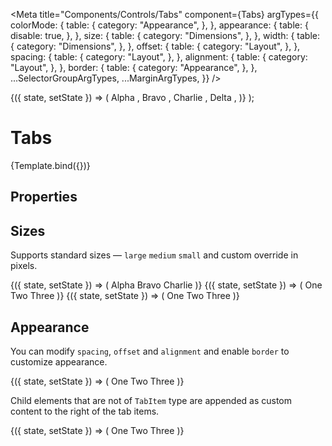 
<Meta
  title="Components/Controls/Tabs"
  component={Tabs}
  argTypes={{
    colorMode: {
      table: {
        category: "Appearance",
      },
    },
    appearance: {
      table: {
        disable: true,
      },
    },
    size: {
      table: {
        category: "Dimensions",
      },
    },
    width: {
      table: {
        category: "Dimensions",
      },
    },
    offset: {
      table: {
        category: "Layout",
      },
    },
    spacing: {
      table: {
        category: "Layout",
      },
    },
    alignment: {
      table: {
        category: "Layout",
      },
    },
    border: {
      table: {
        category: "Appearance",
      },
    },
    ...SelectorGroupArgTypes,
    ...MarginArgTypes,
  }}
/>

  <StateManager initialValue={args.value}>
    {({ state, setState }) => (
      <Tabs {...args} value={state} onChange={setState}>
        <Tabs.Item key="a" value="a">
          Alpha
        </Tabs.Item>
        ,<Tabs.Item key="b" value="b">
          Bravo
        </Tabs.Item>,<Tabs.Item key="c" value="c">
          Charlie
        </Tabs.Item>,<Tabs.Item key="d" value="d" disabled>
          Delta
        </Tabs.Item>,
      </Tabs>
    )}
  </StateManager>
);

# Tabs

<Description of={Tabs} />

<Canvas withSource="none">
  <Story name="Basic" args={{ value: "a" }}>
    {Template.bind({})}
  </Story>
</Canvas>

## Properties

<ArgsTable story="Basic" />

## Sizes

Supports standard sizes — `large` `medium` `small` and custom override in pixels.

<Canvas>
  <Story name="Large">
    <StateManager initialValue="b">
      {({ state, setState }) => (
        <Tabs size="large" value={state} onChange={setState}>
          <Tabs.Item value="a">Alpha</Tabs.Item>
          <Tabs.Item value="b">Bravo</Tabs.Item>
          <Tabs.Item value="c" disabled>
            Charlie
          </Tabs.Item>
        </Tabs>
      )}
    </StateManager>
  </Story>
  <Story name="Medium">
    <StateManager initialValue={3}>
      {({ state, setState }) => (
        <Tabs size="medium" value={state} onChange={setState}>
          <Tabs.Item value={1}>One</Tabs.Item>
          <Tabs.Item value={2}>Two</Tabs.Item>
          <Tabs.Item value={3}>Three</Tabs.Item>
        </Tabs>
      )}
    </StateManager>
  </Story>
  <Story name="Small">
    <StateManager initialValue={3}>
      {({ state, setState }) => (
        <Tabs size="small" value={state} onChange={setState}>
          <Tabs.Item value={1}>One</Tabs.Item>
          <Tabs.Item value={2}>Two</Tabs.Item>
          <Tabs.Item value={3}>Three</Tabs.Item>
        </Tabs>
      )}
    </StateManager>
  </Story>
</Canvas>

## Appearance

You can modify `spacing`, `offset` and `alignment` and enable `border` to customize appearance.

<Canvas>
  <Story name="Appearance">
    <StateManager initialValue={3}>
      {({ state, setState }) => (
        <Tabs size="large" value={state} onChange={setState} border spacing={4} offset={50} alignment="left">
          <Tabs.Item value={1}>One</Tabs.Item>
          <Tabs.Item value={2}>Two</Tabs.Item>
          <Tabs.Item value={3}>Three</Tabs.Item>
        </Tabs>
      )}
    </StateManager>
  </Story>
</Canvas>

Child elements that are not of `TabItem` type are appended as custom content to the right of the tab items.

<Canvas>
  <Story name="Custom">
    <StateManager initialValue={3}>
      {({ state, setState }) => (
        <Tabs size="large" value={state} onChange={setState} border spacing={4} offset={50} alignment="left">
          <Tabs.Item value={1}>
            <Pane orientation="horizontal">
              One
              <Badge size="small" value={1} marginLeft={4} />
            </Pane>
          </Tabs.Item>
          <Tabs.Item value={2}>Two</Tabs.Item>
          <Tabs.Item value={3}>Three</Tabs.Item>
          <Pane verticalAlignment="center" marginLeft={16}>
            <IconButton iconName="i:close" size="small" />
          </Pane>
        </Tabs>
      )}
    </StateManager>
  </Story>
</Canvas>
